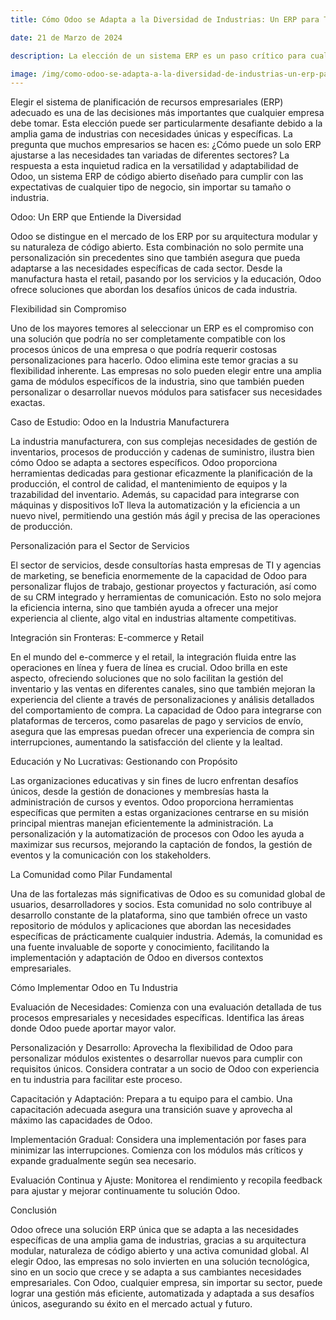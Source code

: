 ```yaml
---
title: Cómo Odoo se Adapta a la Diversidad de Industrias: Un ERP para Todos

date: 21 de Marzo de 2024

description: La elección de un sistema ERP es un paso crítico para cualquier empresa, pero el miedo a elegir una solución que no se adapte específicamente a su industria puede ser un gran obstáculo. Descubre cómo Odoo supera este desafío, proporcionando una plataforma versátil que se ajusta a las necesidades únicas de cada sector.

image: /img/como-odoo-se-adapta-a-la-diversidad-de-industrias-un-erp-para-todos.png
---
```

Elegir el sistema de planificación de recursos empresariales (ERP) adecuado es una de las decisiones más importantes que cualquier empresa debe tomar. Esta elección puede ser particularmente desafiante debido a la amplia gama de industrias con necesidades únicas y específicas. La pregunta que muchos empresarios se hacen es: ¿Cómo puede un solo ERP ajustarse a las necesidades tan variadas de diferentes sectores? La respuesta a esta inquietud radica en la versatilidad y adaptabilidad de Odoo, un sistema ERP de código abierto diseñado para cumplir con las expectativas de cualquier tipo de negocio, sin importar su tamaño o industria.

Odoo: Un ERP que Entiende la Diversidad

Odoo se distingue en el mercado de los ERP por su arquitectura modular y su naturaleza de código abierto. Esta combinación no solo permite una personalización sin precedentes sino que también asegura que pueda adaptarse a las necesidades específicas de cada sector. Desde la manufactura hasta el retail, pasando por los servicios y la educación, Odoo ofrece soluciones que abordan los desafíos únicos de cada industria.

Flexibilidad sin Compromiso

Uno de los mayores temores al seleccionar un ERP es el compromiso con una solución que podría no ser completamente compatible con los procesos únicos de una empresa o que podría requerir costosas personalizaciones para hacerlo. Odoo elimina este temor gracias a su flexibilidad inherente. Las empresas no solo pueden elegir entre una amplia gama de módulos específicos de la industria, sino que también pueden personalizar o desarrollar nuevos módulos para satisfacer sus necesidades exactas.

Caso de Estudio: Odoo en la Industria Manufacturera

La industria manufacturera, con sus complejas necesidades de gestión de inventarios, procesos de producción y cadenas de suministro, ilustra bien cómo Odoo se adapta a sectores específicos. Odoo proporciona herramientas dedicadas para gestionar eficazmente la planificación de la producción, el control de calidad, el mantenimiento de equipos y la trazabilidad del inventario. Además, su capacidad para integrarse con máquinas y dispositivos IoT lleva la automatización y la eficiencia a un nuevo nivel, permitiendo una gestión más ágil y precisa de las operaciones de producción.

Personalización para el Sector de Servicios

El sector de servicios, desde consultorías hasta empresas de TI y agencias de marketing, se beneficia enormemente de la capacidad de Odoo para personalizar flujos de trabajo, gestionar proyectos y facturación, así como de su CRM integrado y herramientas de comunicación. Esto no solo mejora la eficiencia interna, sino que también ayuda a ofrecer una mejor experiencia al cliente, algo vital en industrias altamente competitivas.

Integración sin Fronteras: E-commerce y Retail

En el mundo del e-commerce y el retail, la integración fluida entre las operaciones en línea y fuera de línea es crucial. Odoo brilla en este aspecto, ofreciendo soluciones que no solo facilitan la gestión del inventario y las ventas en diferentes canales, sino que también mejoran la experiencia del cliente a través de personalizaciones y análisis detallados del comportamiento de compra. La capacidad de Odoo para integrarse con plataformas de terceros, como pasarelas de pago y servicios de envío, asegura que las empresas puedan ofrecer una experiencia de compra sin interrupciones, aumentando la satisfacción del cliente y la lealtad.

Educación y No Lucrativas: Gestionando con Propósito

Las organizaciones educativas y sin fines de lucro enfrentan desafíos únicos, desde la gestión de donaciones y membresías hasta la administración de cursos y eventos. Odoo proporciona herramientas específicas que permiten a estas organizaciones centrarse en su misión principal mientras manejan eficientemente la administración. La personalización y la automatización de procesos con Odoo les ayuda a maximizar sus recursos, mejorando la captación de fondos, la gestión de eventos y la comunicación con los stakeholders.

La Comunidad como Pilar Fundamental

Una de las fortalezas más significativas de Odoo es su comunidad global de usuarios, desarrolladores y socios. Esta comunidad no solo contribuye al desarrollo constante de la plataforma, sino que también ofrece un vasto repositorio de módulos y aplicaciones que abordan las necesidades específicas de prácticamente cualquier industria. Además, la comunidad es una fuente invaluable de soporte y conocimiento, facilitando la implementación y adaptación de Odoo en diversos contextos empresariales.

Cómo Implementar Odoo en Tu Industria

Evaluación de Necesidades: Comienza con una evaluación detallada de tus procesos empresariales y necesidades específicas. Identifica las áreas donde Odoo puede aportar mayor valor.

Personalización y Desarrollo: Aprovecha la flexibilidad de Odoo para personalizar módulos existentes o desarrollar nuevos para cumplir con requisitos únicos. Considera contratar a un socio de Odoo con experiencia en tu industria para facilitar este proceso.

Capacitación y Adaptación: Prepara a tu equipo para el cambio. Una capacitación adecuada asegura una transición suave y aprovecha al máximo las capacidades de Odoo.

Implementación Gradual: Considera una implementación por fases para minimizar las interrupciones. Comienza con los módulos más críticos y expande gradualmente según sea necesario.

Evaluación Continua y Ajuste: Monitorea el rendimiento y recopila feedback para ajustar y mejorar continuamente tu solución Odoo.

Conclusión

Odoo ofrece una solución ERP única que se adapta a las necesidades específicas de una amplia gama de industrias, gracias a su arquitectura modular, naturaleza de código abierto y una activa comunidad global. Al elegir Odoo, las empresas no solo invierten en una solución tecnológica, sino en un socio que crece y se adapta a sus cambiantes necesidades empresariales. Con Odoo, cualquier empresa, sin importar su sector, puede lograr una gestión más eficiente, automatizada y adaptada a sus desafíos únicos, asegurando su éxito en el mercado actual y futuro.